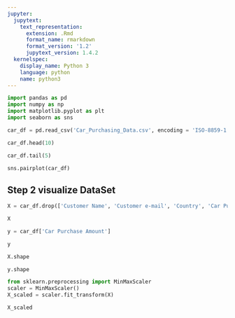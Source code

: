 ```yaml
---
jupyter:
  jupytext:
    text_representation:
      extension: .Rmd
      format_name: rmarkdown
      format_version: '1.2'
      jupytext_version: 1.4.2
  kernelspec:
    display_name: Python 3
    language: python
    name: python3
---
```


```python
import pandas as pd
import numpy as np
import matplotlib.pyplot as plt
import seaborn as sns
```

```python
car_df = pd.read_csv('Car_Purchasing_Data.csv', encoding = 'ISO-8859-1')
```

```python
car_df.head(10)
```

```python
car_df.tail(5)
```

```python
sns.pairplot(car_df)
```

## Step 2 visualize DataSet

```python
X = car_df.drop(['Customer Name', 'Customer e-mail', 'Country', 'Car Purchase Amount'], axis =1)
```

```python
X
```

```python
y = car_df['Car Purchase Amount']
```

```python
y
```

```python
X.shape
```

```python
y.shape
```

```python
from sklearn.preprocessing import MinMaxScaler
scaler = MinMaxScaler()
X_scaled = scaler.fit_transform(X)
```

```python
X_scaled
```

```python

```
